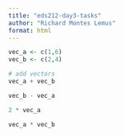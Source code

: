 ```yaml
---
title: "eds212-day3-tasks"
author: "Richard Montes Lemus"
format: html
---
```

```r
vec_a <- c(1,6)
vec_b <- c(2,4)
```

```r
# add vectors 
vec_a + vec_b
```
```r
vec_b - vec_a
```

```r
2 * vec_a
```

```r
vec_a * vec_b
```

